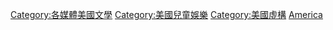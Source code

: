 [[Category:各媒體美國文學|Category:各媒體美國文學]]
[[Category:美國兒童娛樂|Category:美國兒童娛樂]]
[[Category:美國虛構|Category:美國虛構]]
[[Category:各國兒童文學|America]]